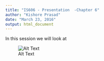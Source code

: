 ```yaml
---
title: "IS606 - Presentation  -Chapter 6"
author: "Kishore Prasad"
date: "March 23, 2016"
output: html_document
---
```


In this session we will look at 

![Alt Text](/Capture.PNG)